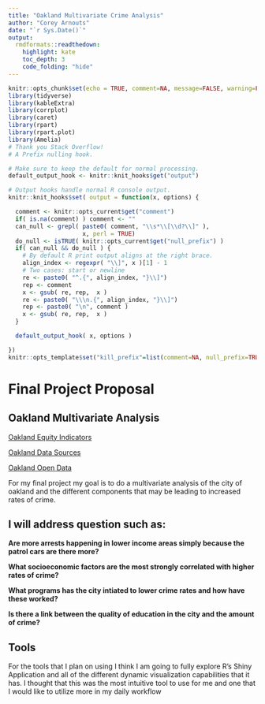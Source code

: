 ---
title: "Oakland Multivariate Crime Analysis"
author: "Corey Arnouts"
date: "`r Sys.Date()`"
output:
  rmdformats::readthedown:
    highlight: kate
    toc_depth: 3
    code_folding: "hide"
---


```{r setup, include=FALSE}
knitr::opts_chunk$set(echo = TRUE, comment=NA, message=FALSE, warning=FALSE)
library(tidyverse)
library(kableExtra)
library(corrplot)
library(caret)
library(rpart)
library(rpart.plot)
library(Amelia)
# Thank you Stack Overflow!
# A Prefix nulling hook.

# Make sure to keep the default for normal processing.
default_output_hook <- knitr::knit_hooks$get("output")

# Output hooks handle normal R console output.
knitr::knit_hooks$set( output = function(x, options) {

  comment <- knitr::opts_current$get("comment")
  if( is.na(comment) ) comment <- ""
  can_null <- grepl( paste0( comment, "\\s*\\[\\d?\\]" ),
                     x, perl = TRUE)
  do_null <- isTRUE( knitr::opts_current$get("null_prefix") )
  if( can_null && do_null ) {
    # By default R print output aligns at the right brace.
    align_index <- regexpr( "\\]", x )[1] - 1
    # Two cases: start or newline
    re <- paste0( "^.{", align_index, "}\\]")
    rep <- comment
    x <- gsub( re, rep,  x )
    re <- paste0( "\\\n.{", align_index, "}\\]")
    rep <- paste0( "\n", comment )
    x <- gsub( re, rep,  x )
  }

  default_output_hook( x, options )

})
knitr::opts_template$set("kill_prefix"=list(comment=NA, null_prefix=TRUE))
```

# Final Project Proposal

## Oakland Multivariate Analysis
[Oakland Equity Indicators](https://www.kaggle.com/cityofoakland/oakland-equity-indicators-policing-crime)

[Oakland Data Sources](https://www.kaggle.com/datasets?search=oakland&tags=16439-public+safety)

[Oakland Open Data](https://data.oaklandnet.com/)

For my final project my goal is to do a multivariate analysis of the city of oakland and the different components that may be leading to increased rates of crime. 

## I will address question such as:
**Are more arrests happening in lower income areas simply because the patrol cars are there more?** 

**What socioeconomic factors are the most strongly correlated with higher rates of crime?**

**What programs has the city intiated to lower crime rates and how have these worked?**

**Is there a link between the quality of education in the city and the amount of crime?**


## Tools
For the tools that I plan on using I think I am going to fully explore R's Shiny Application and all of the different dynamic visualization capabilities that it has. I thought that this was the most intuitive tool to use for me and one that I would like to utilize more in my daily workflow

